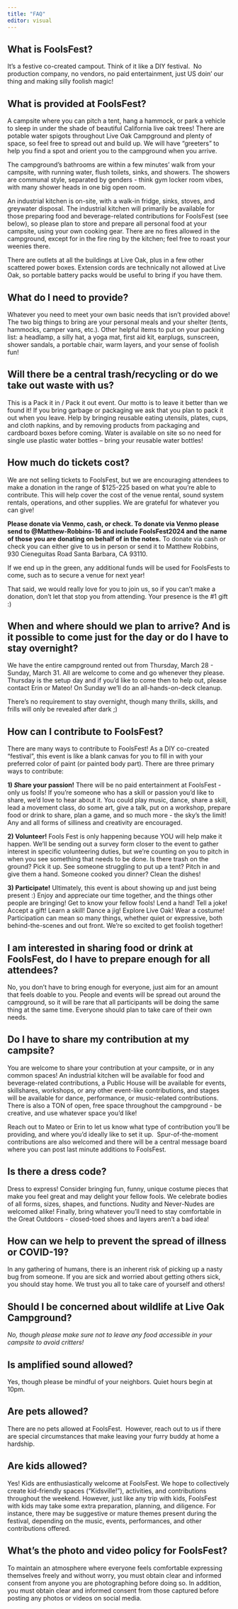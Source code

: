 ```yaml
---
title: "FAQ"
editor: visual
---
```


## **What is FoolsFest?**

It's a festive co-created campout. Think of it like a DIY festival.  No production company, no vendors, no paid entertainment, just US doin' our thing and making silly foolish magic! 

## **What is provided at FoolsFest?**

A campsite where you can pitch a tent, hang a hammock, or park a vehicle to sleep in under the shade of beautiful California live oak trees! There are potable water spigots throughout Live Oak Campground and plenty of space, so feel free to spread out and build up. We will have "greeters" to help you find a spot and orient you to the campground when you arrive. 

The campground's bathrooms are within a few minutes' walk from your campsite, with running water, flush toilets, sinks, and showers. The showers are communal style, separated by genders - think gym locker room vibes, with many shower heads in one big open room.

An industrial kitchen is on-site, with a walk-in fridge, sinks, stoves, and greywater disposal. The industrial kitchen will primarily be available for those preparing food and beverage-related contributions for FoolsFest (see below), so please plan to store and prepare all personal food at your campsite, using your own cooking gear. There are no fires allowed in the campground, except for in the fire ring by the kitchen; feel free to roast your weenies there.

There are outlets at all the buildings at Live Oak, plus in a few other scattered power boxes. Extension cords are technically not allowed at Live Oak, so portable battery packs would be useful to bring if you have them. 

## **What do I need to provide?**

Whatever you need to meet your own basic needs that isn't provided above! The two big things to bring are your personal meals and your shelter (tents, hammocks, camper vans, etc.). Other helpful items to put on your packing list: a headlamp, a silly hat, a yoga mat, first aid kit, earplugs, sunscreen, shower sandals, a portable chair, warm layers, and your sense of foolish fun!

## **Will there be a central trash/recycling or do we take out waste with us?**

This is a Pack it in / Pack it out event. Our motto is to leave it better than we found it! If you bring garbage or packaging we ask that you plan to pack it out when you leave. Help by bringing reusable eating utensils, plates, cups, and cloth napkins, and by removing products from packaging and cardboard boxes before coming. Water is available on site so no need for single use plastic water bottles -- bring your reusable water bottles!

## **How much do tickets cost?**

We are not selling tickets to FoolsFest, but we are encouraging attendees to make a donation in the range of \$125-225 based on what you're able to contribute. This will help cover the cost of the venue rental, sound system rentals, operations, and other supplies. We are grateful for whatever you can give!

**Please donate via Venmo, cash, or check. To donate via Venmo please send to \@Matthew-Robbins-16 and include FoolsFest2024 and the name of those you are donating on behalf of in the notes.** To donate via cash or check you can either give to us in person or send it to Matthew Robbins, 930 Cieneguitas Road Santa Barbara, CA 93110.

If we end up in the green, any additional funds will be used for FoolsFests to come, such as to secure a venue for next year!

That said, we would really love for you to join us, so if you can't make a donation, don't let that stop you from attending. Your presence is the #1 gift :)

## **When and where should we plan to arrive? And is it possible to come just for the day or do I have to stay overnight?**

We have the entire campground rented out from Thursday, March 28 - Sunday, March 31. All are welcome to come and go whenever they please. Thursday is the setup day and if you'd like to come then to help out, please contact Erin or Mateo! On Sunday we'll do an all-hands-on-deck cleanup.

There's no requirement to stay overnight, though many thrills, skills, and frills will only be revealed after dark ;)

## **How can I contribute to FoolsFest?**

There are many ways to contribute to FoolsFest! As a DIY co-created "festival", this event is like a blank canvas for you to fill in with your preferred color of paint (or painted body part). There are three primary ways to contribute:

**1) *S*hare your passion!** There will be no paid entertainment at FoolsFest - only us fools! If you're someone who has a skill or passion you'd like to share, we'd love to hear about it. You could play music, dance, share a skill, lead a movement class, do some art, give a talk, put on a workshop, prepare food or drink to share, plan a game, and so much more - the sky's the limit! Any and all forms of silliness and creativity are encouraged. 

**2) Volunteer!** Fools Fest is only happening because YOU will help make it happen. We'll be sending out a survey form closer to the event to gather interest in specific volunteering duties, but we're counting on you to pitch in when you see something that needs to be done. Is there trash on the ground? Pick it up. See someone struggling to put up a tent? Pitch in and give them a hand. Someone cooked you dinner? Clean the dishes!

**3) Participate!** Ultimately, this event is about showing up and just being present :) Enjoy and appreciate our time together, and the things other people are bringing! Get to know your fellow fools! Lend a hand! Tell a joke! Accept a gift! Learn a skill! Dance a jig! Explore Live Oak! Wear a costume! Participation can mean so many things, whether quiet or expressive, both behind-the-scenes and out front. We're so excited to get foolish together!

## **I am interested in sharing food or drink at FoolsFest, do I have to prepare enough for all attendees?**

No, you don't have to bring enough for everyone, just aim for an amount that feels doable to you. People and events will be spread out around the campground, so it will be rare that all participants will be doing the same thing at the same time. Everyone should plan to take care of their own needs.

## **Do I have to share my contribution at my campsite?**

You are welcome to share your contribution at your campsite, or in any common spaces! An industrial kitchen will be available for food and beverage-related contributions, a Public House will be available for events, skillshares, workshops, or any other event-like contributions, and stages will be available for dance, performance, or music-related contributions. There is also a TON of open, free space throughout the campground - be creative, and use whatever space you'd like!

Reach out to Mateo or Erin to let us know what type of contribution you'll be providing, and where you'd ideally like to set it up.  Spur-of-the-moment contributions are also welcomed and there will be a central message board where you can post last minute additions to FoolsFest.

## **Is there a dress code?**

Dress to express! Consider bringing fun, funny, unique costume pieces that make you feel great and may delight your fellow fools. We celebrate bodies of all forms, sizes, shapes, and functions. Nudity and Never-Nudes are welcomed alike! Finally, bring whatever you'll need to stay comfortable in the Great Outdoors - closed-toed shoes and layers aren't a bad idea!

## **How can we help to prevent the spread of illness or COVID-19?**

In any gathering of humans, there is an inherent risk of picking up a nasty bug from someone. If you are sick and worried about getting others sick, you should stay home. We trust you all to take care of yourself and others!

## **Should I be concerned about wildlife at Live Oak Campground?**

*No, though please make sure not to leave any food accessible in your campsite to avoid critters!*

## **Is amplified sound allowed?**

Yes, though please be mindful of your neighbors. Quiet hours begin at 10pm.

## **Are pets allowed?**

There are no pets allowed at FoolsFest.  However, reach out to us if there are special circumstances that make leaving your furry buddy at home a hardship.

## **Are kids allowed?**

Yes! Kids are enthusiastically welcome at FoolsFest. We hope to collectively create kid-friendly spaces ("Kidsville!"), activities, and contributions throughout the weekend. However, just like any trip with kids, FoolsFest with kids may take some extra preparation, planning, and diligence. For instance, there may be suggestive or mature themes present during the festival, depending on the music, events, performances, and other contributions offered. 

## **What's the photo and video policy for FoolsFest?**

To maintain an atmosphere where everyone feels comfortable expressing themselves freely and without worry, you must obtain clear and informed consent from anyone you are photographing before doing so. In addition, you must obtain clear and informed consent from those captured before posting any photos or videos on social media.